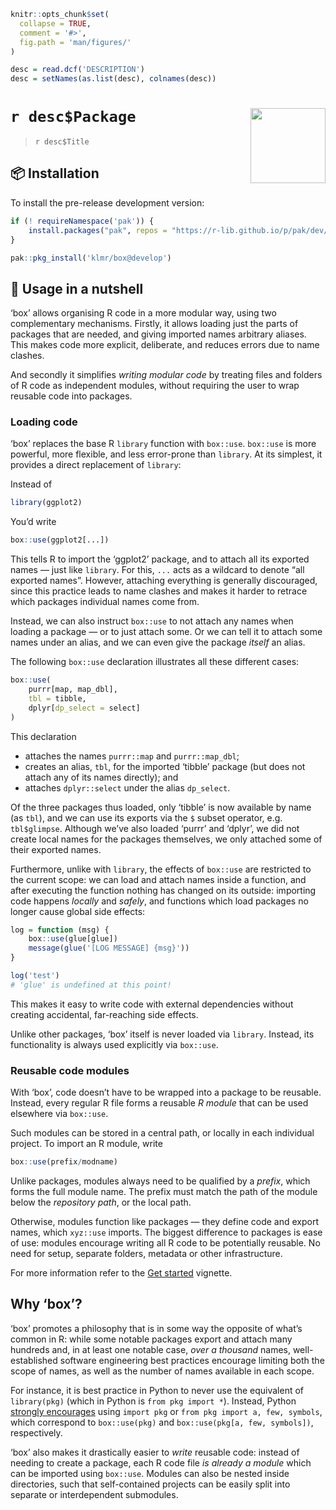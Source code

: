 <!-- README.md is generated from README.rmd. Please edit that file instead! -->

```r
knitr::opts_chunk$set(
  collapse = TRUE,
  comment = '#>',
  fig.path = 'man/figures/'
)

desc = read.dcf('DESCRIPTION')
desc = setNames(as.list(desc), colnames(desc))
```

# `r desc$Package` <img src="man/figures/box.svg" align="right" alt="" width="120"/>

> `r desc$Title`

## 📦 Installation

To install the pre-release development version:

```r
if (! requireNamespace('pak')) {
    install.packages("pak", repos = "https://r-lib.github.io/p/pak/dev/")
}

pak::pkg_install('klmr/box@develop')
```

## 🥜 Usage in a nutshell

‘box’ allows organising R code in a more modular way, using two complementary
mechanisms. Firstly, it allows loading just the parts of packages that are
needed, and giving imported names arbitrary aliases. This makes code more
explicit, deliberate, and reduces errors due to name clashes.

And secondly it simplifies *writing modular code* by treating files and folders
of R code as independent modules, without requiring the user to wrap reusable
code into packages.

### Loading code

‘box’ replaces the base R `library` function with `box::use`. `box::use` is more
powerful, more flexible, and less error-prone than `library`. At its simplest,
it provides a direct replacement of `library`:

Instead of

```r
library(ggplot2)
```

You’d write

```r
box::use(ggplot2[...])
```

This tells R to import the ‘ggplot2’ package, and to attach all its exported
names — just like `library`. For this, `...` acts as a wildcard to denote “all
exported names”. However, attaching everything is generally discouraged, since
this practice leads to name clashes and makes it harder to retrace which
packages individual names come from.

Instead, we can also instruct `box::use` to not attach any names when loading a
package — or to just attach some. Or we can tell it to attach some names under
an alias, and we can even give the package *itself* an alias.

The following `box::use` declaration illustrates all these different cases:

```r
box::use(
    purrr[map, map_dbl],
    tbl = tibble,
    dplyr[dp_select = select]
)
```

This declaration

* attaches the names `purrr::map` and `purrr::map_dbl`;
* creates an alias, `tbl`, for the imported ‘tibble’ package (but does not attach
any of its names directly); and
* attaches `dplyr::select` under the alias `dp_select`.

Of the three packages thus loaded, only ‘tibble’ is now available by name (as
`tbl`), and we can use its exports via the `$` subset operator, e.g.
`tbl$glimpse`. Although we’ve also loaded ‘purrr’ and ‘dplyr’, we did not create
local names for the packages themselves, we only attached some of their exported
names.

Furthermore, unlike with `library`, the effects of `box::use` are restricted to
the current scope: we can load and attach names inside a function, and after
executing the function nothing has changed on its outside: importing code
happens *locally* and *safely*, and functions which load packages no longer
cause global side effects:

```r
log = function (msg) {
    box::use(glue[glue])
    message(glue('[LOG MESSAGE] {msg}'))
}

log('test')
# 'glue' is undefined at this point!
```

This makes it easy to write code with external dependencies without creating
accidental, far-reaching side effects.

Unlike other packages, ‘box’ itself is never loaded via `library`. Instead, its
functionality is always used explicitly via `box::use`.

### Reusable code modules

With ‘box’, code doesn’t have to be wrapped into a package to be reusable.
Instead, every regular R file forms a reusable *R module* that can be used
elsewhere via `box::use`.

Such modules can be stored in a central path, or locally in each individual
project. To import an R module, write

```r
box::use(prefix/modname)
```

Unlike packages, modules always need to be qualified by a *prefix*, which forms
the full module name. The prefix must match the path of the module below the
*repository path*, or the local path.

Otherwise, modules function like packages — they define code and export names,
which `xyz::use` imports. The biggest difference to packages is ease of use:
modules encourage writing all R code to be potentially reusable. No need for
setup, separate folders, metadata or other infrastructure.

For more information refer to the [Get started][] vignette.

## Why ‘box’?

‘box’ promotes a philosophy that is in some way the opposite of what’s common in
R: while some notable packages export and attach many hundreds and, in at least
one notable case, *over a thousand* names, well-established software engineering
best practices encourage limiting both the scope of names, as well as the number
of names available in each scope.

For instance, it is best practice in Python to never use the equivalent of
`library(pkg)` (which in Python is `from pkg import *`). Instead, Python
[strongly encourages][pep8] using `import pkg` or `from pkg import a, few,
symbols`, which correspond to `box::use(pkg)` and `box::use(pkg[a, few,
symbols])`, respectively.

‘box’ also makes it drastically easier to *write* reusable code: instead of
needing to create a package, each R code file *is already a module* which can be
imported using `box::use`. Modules can also be nested inside directories, such
that self-contained projects can be easily split into separate or interdependent
submodules.

[pep8]: https://www.python.org/dev/peps/pep-0008/#id23
[Get started]: articles/box.html
